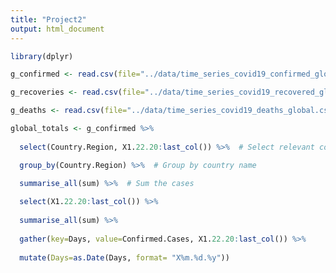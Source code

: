 ```yaml
---
title: "Project2"
output: html_document
---
```


```r
library(dplyr)
```

```r
g_confirmed <- read.csv(file="../data/time_series_covid19_confirmed_global.csv", stringsAsFactors = FALSE)

g_recoveries <- read.csv(file="../data/time_series_covid19_recovered_global.csv", stringsAsFactors = FALSE)

g_deaths <- read.csv(file="../data/time_series_covid19_deaths_global.csv", stringsAsFactors = FALSE)

global_totals <- g_confirmed %>%
  
  select(Country.Region, X1.22.20:last_col()) %>%  # Select relevant columns

  group_by(Country.Region) %>%  # Group by country name

  summarise_all(sum) %>%  # Sum the cases
  
  select(X1.22.20:last_col()) %>%
  
  summarise_all(sum) %>%
  
  gather(key=Days, value=Confirmed.Cases, X1.22.20:last_col()) %>%
  
  mutate(Days=as.Date(Days, format= "X%m.%d.%y"))
```